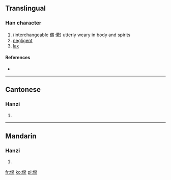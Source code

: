 ==Translingual==

===Han character===
{{Han char|rn=9|rad=人|as=12|sn=14|four=|canj=人戈戈火 (OIIF)}}

# (interchangeable [[傫]] [[儽]]) utterly weary in body and spirits
# [[negligent]]
# [[lax]]

====References====
* {{Han ref|kx=0118.051|hdz=10223.040|uh=348D|ud=13453}}

----

==Cantonese==

===Hanzi===
{{yue-hanzi|jyut=|y=leui5}}

# {{defn|Cantonese|sort=人12}}

----

==Mandarin==

===Hanzi===
{{cmn-hanzi|pin=[[léi]] ([[lei2]]), [[lěi]] ([[lei3]])|wg=lei<sup>2</sup>, lei<sup>3</sup>}}

# {{defn|Mandarin|sort=人12}}

[[fr:㒍]]
[[ko:㒍]]
[[pl:㒍]]